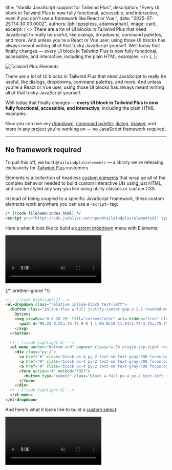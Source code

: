 
  title: "Vanilla JavaScript support for Tailwind Plus",
  description:
    "Every UI block in Tailwind Plus is now fully functional, accessible, and interactive, even if you don't use a framework like React or Vue.",
  date: "2025-07-25T14:30:00.000Z",
  authors: [philippspiess, adamwathan],
  image: card,
  excerpt: (
    <>
      There are a lot of UI blocks in Tailwind Plus that need JavaScript to really be useful, like dialogs, dropdowns,
      command palettes, and more. And unless you're a React or Vue user, using those UI blocks has always meant writing
      all of that tricky JavaScript yourself. Well today that finally changes — every UI block in Tailwind Plus is now
      fully functional, accessible, and interactive, including the plain HTML examples.
    </>
  ),
};

<Image src={hero} alt="Tailwind Plus Elements" />

There are a lot of UI blocks in Tailwind Plus that need JavaScript to really be useful, like dialogs, dropdowns, command palettes, and more. And unless you're a React or Vue user, using those UI blocks has always meant writing all of that tricky JavaScript yourself.

Well today that finally changes — **every UI block in Tailwind Plus is now fully functional, accessible, and interactive**, including the plain HTML examples.

Now you can use any [dropdown](https://tailwindcss.com/plus/ui-blocks/application-ui/elements/dropdowns), [command palette](https://tailwindcss.com/plus/ui-blocks/application-ui/navigation/command-palettes), [dialog](https://tailwindcss.com/plus/ui-blocks/application-ui/overlays/modal-dialogs), [drawer](https://tailwindcss.com/plus/ui-blocks/application-ui/overlays/drawers), and more in any project you're working on — no JavaScript framework required.

---

## No framework required

To pull this off, we built `@tailwindplus/elements` — a library we're releasing exclusively for [Tailwind Plus](https://tailwindcss.com/plus) customers.

Elements is a collection of headless [custom elements](https://developer.mozilla.org/en-US/docs/Web/API/Web_components/Using_custom_elements) that wrap up all of the complex behavior needed to build custom interactive UIs using just HTML, and can be styled any way you like using utility classes or custom CSS.

Instead of being coupled to a specific JavaScript framework, these custom elements work anywhere you can use a `<script>` tag:

```html
/* [!code filename:index.html] */
<script src="https://cdn.jsdelivr.net/npm/@tailwindplus/elements@1" type="module"></script>
```

Here's what it look like to build a [custom dropdown](https://tailwindcss.com/plus/ui-blocks/application-ui/elements/dropdowns#component-f8a14da22f26a67757b19f2fe3ca00ed) menu with Elements:

<Video
  src="https://assets.tailwindcss.com/blog/vanilla-js-support-for-tailwind-plus/intro-video.mp4"
  videoClasses="aspect-[1536/804] object-cover"
/>

{/* prettier-ignore */}
```html
<!-- [!code highlight:2] -->
<el-dropdown class="relative inline-block text-left">
  <button class="inline-flex w-full justify-center gap-x-1.5 rounded-md bg-white px-3 py-2 text-sm font-semibold text-gray-900 shadow-xs ring-1 ring-gray-300 ring-inset hover:bg-gray-50">
    Options
    <svg viewBox="0 0 20 20" fill="currentColor" aria-hidden="true" class="-mr-1 size-5 text-gray-400">
      <path d="M5.22 8.22a.75.75 0 0 1 1.06 0L10 11.94l3.72-3.72a.75.75 0 1 1 1.06 1.06l-4.25 4.25a.75.75 0 0 1-1.06 0L5.22 9.28a.75.75 0 0 1 0-1.06Z" clip-rule="evenodd" fill-rule="evenodd" />
    </svg>
  </button>

  <!-- [!code highlight:2] -->
  <el-menu anchor="bottom end" popover class="w-56 origin-top-right rounded-md bg-white shadow-lg ring-1 ring-black/5 transition transition-discrete [--anchor-gap:--spacing(2)] focus:outline-hidden data-closed:scale-95 data-closed:transform data-closed:opacity-0 data-enter:duration-100 data-enter:ease-out data-leave:duration-75 data-leave:ease-in">
    <div class="py-1">
      <a href="#" class="block px-4 py-2 text-sm text-gray-700 focus:bg-gray-100 focus:text-gray-900 focus:outline-hidden">Account settings</a>
      <a href="#" class="block px-4 py-2 text-sm text-gray-700 focus:bg-gray-100 focus:text-gray-900 focus:outline-hidden">Support</a>
      <a href="#" class="block px-4 py-2 text-sm text-gray-700 focus:bg-gray-100 focus:text-gray-900 focus:outline-hidden">License</a>
      <form action="#" method="POST">
        <button type="submit" class="block w-full px-4 py-2 text-left text-sm text-gray-700 focus:bg-gray-100 focus:text-gray-900 focus:outline-hidden">Sign out</button>
      </form>
    </div>
  <!-- [!code highlight:3] -->
  </el-menu>
</el-dropdown>
```

And here's what it looks like to build a [custom select](https://tailwindcss.com/plus/ui-blocks/application-ui/forms/select-menus#component-e0f6280e5501d69e188768909fda485e):

<Video src="https://assets.tailwindcss.com/blog/vanilla-js-support-for-tailwind-plus/select.mp4" alt="Select" />

{/* prettier-ignore */}
```html
<label for="select" class="block text-sm/6 font-medium text-gray-900">Assigned to</label>
<!-- [!code highlight:2] -->
<el-select id="select" name="selected" value="4" class="mt-2 block">
  <button type="button" class="grid w-full cursor-default grid-cols-1 ...">
    <!-- [!code highlight:2] -->
    <el-selectedcontent></el-selectedcontent>
    <svg viewBox="0 0 16 16" fill="currentColor" aria-hidden="true" class="col-start-1 row-start-1 ...">
      <!-- ... -->
    </svg>
  </button>

  <!-- [!code highlight:2] -->
  <el-options anchor="bottom start" popover class="max-h-60 w-(--button-width) [--anchor-gap:--spacing(1)] ...">
      <!-- [!code highlight:2] -->
    <el-option value="1" class="group/option relative block focus:bg-indigo-600 ...">
      <div class="flex items-center">
        <span aria-hidden="true" class="inline-block size-2 shrink-0 ..."></span>
        <span class="ml-3 block group-aria-selected/option:font-semibold ...">
          Wade Cooper
          <span class="sr-only"> is online</span>
        </span>
      </div>
      <span class="group-not-aria-selected/option:hidden group-focus/option:text-white in-[el-selectedcontent]:hidden ...">
        <svg viewBox="0 0 20 20" fill="currentColor" aria-hidden="true" class="size-5">
            <!-- ... -->
        </svg>
      </span>
      <!-- [!code highlight:2] -->
    </el-option>
    <!-- ... -->
    <!-- [!code highlight:2] -->
  </el-options>
  <!-- [!code highlight:2] -->
</el-select>
```

See those custom HTML elements like `<el-select>` and `<el-options>`? Those are the secret sauce that make everything work, including automatic ARIA attribute management, focus handling, keyboard support, and more.

You can even build something as sophisticated as a custom [command palette](https://tailwindcss.com/plus/ui-blocks/application-ui/navigation/command-palettes#component-5e859372042e1b3b308dc51f3ac8bad6) with Elements, without having to write any of your own JavaScript:

<Video
  src="https://assets.tailwindcss.com/blog/vanilla-js-support-for-tailwind-plus/command-palette-demo.mp4"
  videoClasses="aspect-[1536/912] object-cover"
/>

{/* prettier-ignore */}
```html
<button command="show-modal" commandfor="dialog" class="rounded-md bg-white/80 px-2.5 py-1.5 text-sm font-semibold text-gray-900 hover:bg-white/90">
  Open command palette
</button>

<!-- [!code highlight:2] -->
<el-dialog class="group/dialog">
  <dialog id="dialog" class="backdrop:bg-transparent">
    <div class="fixed inset-0 bg-gray-500/25 transition-opacity group-data-closed/dialog:opacity-0 group-data-enter/dialog:duration-300 group-data-enter/dialog:ease-out group-data-leave/dialog:duration-200 group-data-leave/dialog:ease-in"></div>

    <div tabindex="0" class="fixed inset-0 w-screen overflow-y-auto p-4 focus:outline-none sm:p-6 md:p-20">
      <!-- [!code highlight:3] -->
      <el-dialog-panel class="mx-auto block max-w-3xl transform overflow-hidden rounded-xl bg-white shadow-2xl ring-1 ring-black/5 transition-all group-data-closed/dialog:scale-95 group-data-closed/dialog:opacity-0 group-data-enter/dialog:duration-300 group-data-enter/dialog:ease-out group-data-leave/dialog:duration-200 group-data-leave/dialog:ease-in">
        <el-command-palette class="divide-y divide-gray-100">
          <div class="grid grid-cols-1">
            <input type="text" autofocus placeholder="Search..." class="col-start-1 row-start-1 h-12 w-full pr-4 pl-11 text-base text-gray-900 outline-hidden placeholder:text-gray-400 sm:text-sm" />
            <svg viewBox="0 0 20 20" fill="currentColor" aria-hidden="true" class="pointer-events-none col-start-1 row-start-1 ml-4 size-5 self-center text-gray-400">
              <path d="M9 3.5a5.5 5.5 0 1 0 0 11 5.5 5.5 0 0 0 0-11ZM2 9a7 7 0 1 1 12.452 4.391l3.328 3.329a.75.75 0 1 1-1.06 1.06l-3.329-3.328A7 7 0 0 1 2 9Z" clip-rule="evenodd" fill-rule="evenodd" />
            </svg>
          </div>

          <div class="flex transform-gpu divide-x divide-gray-100">
            <div class="max-h-96 min-w-0 flex-auto scroll-py-4 overflow-y-auto px-6 py-4">
              <!-- [!code highlight:3] -->
              <el-command-list class="-mx-2 block text-sm text-gray-700">
                <el-defaults>
                  <h2 class="mx-2 mt-2 mb-4 text-xs font-semibold text-gray-500">Recent searches</h2>
                  <div class="text-sm text-gray-700">
                    <a id="person-suggestion-6" href="#" class="group flex cursor-default items-center rounded-md p-2 select-none focus:outline-hidden aria-selected:bg-gray-100 aria-selected:text-gray-900">
                      <img src="https://images.unsplash.com/photo-1472099645785-5658abf4ff4e?ixlib=rb-1.2.1&ixid=eyJhcHBfaWQiOjEyMDd9&auto=format&fit=facearea&facepad=2&w=256&h=256&q=80" alt="" class="size-6 flex-none rounded-full" />
                      <span class="ml-3 flex-auto truncate">Tom Cook</span>
                      <svg viewBox="0 0 20 20" fill="currentColor" aria-hidden="true" class="ml-3 hidden size-5 flex-none text-gray-400 group-aria-selected:block">
                        <path d="M8.22 5.22a.75.75 0 0 1 1.06 0l4.25 4.25a.75.75 0 0 1 0 1.06l-4.25 4.25a.75.75 0 0 1-1.06-1.06L11.94 10 8.22 6.28a.75.75 0 0 1 0-1.06Z" clip-rule="evenodd" fill-rule="evenodd" />
                      </svg>
                    </a>
                   <!-- ... -->
                  </div>
                  <!-- [!code highlight:2] -->
                </el-defaults>
                <!-- [!code highlight:2] -->
                <el-command-group hidden class="sm:h-96">
                  <a id="person-1" href="#" hidden class="group flex cursor-default items-center rounded-md p-2 select-none focus:outline-hidden aria-selected:bg-gray-100 aria-selected:text-gray-900">
                    <img src="https://images.unsplash.com/photo-1494790108377-be9c29b29330?ixlib=rb-1.2.1&ixid=eyJhcHBfaWQiOjEyMDd9&auto=format&fit=facearea&facepad=2&w=256&h=256&q=80" alt="" class="size-6 flex-none rounded-full" />
                    <span class="ml-3 flex-auto truncate">Leslie Alexander</span>
                    <svg viewBox="0 0 20 20" fill="currentColor" aria-hidden="true" class="ml-3 hidden size-5 flex-none text-gray-400 group-aria-selected:block">
                      <path d="M8.22 5.22a.75.75 0 0 1 1.06 0l4.25 4.25a.75.75 0 0 1 0 1.06l-4.25 4.25a.75.75 0 0 1-1.06-1.06L11.94 10 8.22 6.28a.75.75 0 0 1 0-1.06Z" clip-rule="evenodd" fill-rule="evenodd" />
                    </svg>
                  </a>
                  <!-- ... -->
                  <!-- [!code highlight:4] -->
                </el-command-group>
              </el-command-list>
              <el-no-results hidden class="block px-6 py-14 text-center text-sm sm:px-14">
                <svg viewBox="0 0 24 24" fill="none" stroke="currentColor" stroke-width="1.5" aria-hidden="true" class="mx-auto size-6 text-gray-400">
                  <path d="M15 19.128a9.38 9.38 0 0 0 2.625.372 9.337 9.337 0 0 0 4.121-.952 4.125 4.125 0 0 0-7.533-2.493M15 19.128v-.003c0-1.113-.285-2.16-.786-3.07M15 19.128v.106A12.318 12.318 0 0 1 8.624 21c-2.331 0-4.512-.645-6.374-1.766l-.001-.109a6.375 6.375 0 0 1 11.964-3.07M12 6.375a3.375 3.375 0 1 1-6.75 0 3.375 3.375 0 0 1 6.75 0Zm8.25 2.25a2.625 2.625 0 1 1-5.25 0 2.625 2.625 0 0 1 5.25 0Z" stroke-linecap="round" stroke-linejoin="round" />
                </svg>
                <p class="mt-4 font-semibold text-gray-900">No people found</p>
                <p class="mt-2 text-gray-500">We couldn't find anything with that term. Please try again.</p>
                <!-- [!code highlight:2] -->
              </el-no-results>
            </div>

            <!-- [!code highlight:2] -->
            <el-command-preview for="person-1" hidden class="h-96 w-1/2 flex-none flex-col divide-y divide-gray-100 overflow-y-auto sm:flex">
              <div class="flex-none p-6 text-center">
                <img src="https://images.unsplash.com/photo-1494790108377-be9c29b29330?ixlib=rb-1.2.1&ixid=eyJhcHBfaWQiOjEyMDd9&auto=format&fit=facearea&facepad=2&w=256&h=256&q=80" alt="" class="mx-auto size-16 rounded-full" />
                <h2 class="mt-3 font-semibold text-gray-900">Leslie Alexander</h2>
                <p class="text-sm/6 text-gray-500">Co-Founder / CEO</p>
              </div>
              <div class="flex flex-auto flex-col justify-between p-6">
                <dl class="grid grid-cols-1 gap-x-6 gap-y-3 text-sm text-gray-700">
                  <dt class="col-end-1 font-semibold text-gray-900">Phone</dt>
                  <dd>1-493-747-9031</dd>
                  <dt class="col-end-1 font-semibold text-gray-900">URL</dt>
                  <dd class="truncate"><a href="https://example.com" class="text-indigo-600 underline">https://example.com</a></dd>
                  <dt class="col-end-1 font-semibold text-gray-900">Email</dt>
                  <dd class="truncate"><a href="mailto:lesliealexander@example.com" class="text-indigo-600 underline">lesliealexander@example.com</a></dd>
                </dl>
                <button type="button" class="mt-6 w-full rounded-md bg-indigo-600 px-3 py-2 text-sm font-semibold text-white shadow-xs hover:bg-indigo-500 focus-visible:outline-2 focus-visible:outline-offset-2 focus-visible:outline-indigo-600">Send message</button>
              </div>
              <!-- [!code highlight:2] -->
            </el-command-preview>
            <!-- ... -->
          </div>
          <!-- [!code highlight:3] -->
        </el-command-palette>
      </el-dialog-panel>
    </div>
  </dialog>
  <!-- [!code highlight:2] -->
</el-dialog>
```

To support all of the UI blocks in Tailwind Plus, we're shipping the following primitives in this first release of Elements:

- [Autocomplete](https://tailwindcss.com/plus/ui-blocks/documentation/autocomplete) — for building things like custom [Comboboxes](https://tailwindcss.com/plus/ui-blocks/application-ui/forms/comboboxes).
- [Command palette](https://tailwindcss.com/plus/ui-blocks/documentation/command-palette) — for building custom [Command Palettes](https://tailwindcss.com/plus/ui-blocks/application-ui/navigation/command-palettes).
- [Dialog](https://tailwindcss.com/plus/ui-blocks/documentation/dialog) — for building custom [Modal Dialogs](https://tailwindcss.com/plus/ui-blocks/application-ui/overlays/modal-dialogs), [Drawers](https://tailwindcss.com/plus/ui-blocks/application-ui/overlays/drawers), and more.
- [Disclosure](https://tailwindcss.com/plus/ui-blocks/documentation/disclosure) — for building collapsible [FAQs](https://tailwindcss.com/plus/ui-blocks/marketing/sections/faq-sections#component-8699d80b13ef524eb573e54b4d4b89d1), mobile menus in [Navbars](https://tailwindcss.com/plus/ui-blocks/application-ui/navigation/navbars), and more.
- [Dropdown menu](https://tailwindcss.com/plus/ui-blocks/documentation/dropdown-menu) — for building custom [Dropdowns](https://tailwindcss.com/plus/ui-blocks/application-ui/elements/dropdowns), of course.
- [Popover](https://tailwindcss.com/plus/ui-blocks/documentation/popover) — for building custom [Flyout Menus](https://tailwindcss.com/plus/ui-blocks/marketing/elements/flyout-menus) and more.
- [Select](https://tailwindcss.com/plus/ui-blocks/documentation/select) — for building custom [Select Menus](https://tailwindcss.com/plus/ui-blocks/application-ui/forms/select-menus#component-8298198b136afab3bb19391ae716077f).
- [Tabs](https://tailwindcss.com/plus/ui-blocks/documentation/tabs) — for building custom tabs, like we use in custom [Textareas](https://tailwindcss.com/plus/ui-blocks/application-ui/forms/textareas#component-532d35bcb49664c16a4f877d71658b12) and [Product Overviews](https://tailwindcss.com/plus/ui-blocks/ecommerce/components/product-overviews#component-13a89c2dc50a31afd66541dc28fa3c13).

If you're a Tailwind Plus customer, head over to the brand new [Elements documentation](https://tailwindcss.com/plus/ui-blocks/documentation/elements) to learn more about how everything works and check out some examples.

---

## Leveraging the modern web

We leaned on a lot of modern platform features to keep Elements as light and native as a possible.

- [Custom elements](https://developer.mozilla.org/en-US/docs/Web/API/Web_components/Using_custom_elements) as a cross-platform component abstraction.
- [The `popover` attribute](https://developer.mozilla.org/en-US/docs/Web/HTML/Reference/Global_attributes/popover) to manage overlays and popovers with automatic top-layer rendering together with [`beforetoggle`](https://developer.mozilla.org/en-US/docs/Web/API/HTMLElement/beforetoggle_event) to control transitions.
- [Native `<dialog>` elements](https://developer.mozilla.org/en-US/docs/Web/API/HTMLDialogElement) for focus trapping and top-layer rendering.
- [Invoker commands](https://developer.mozilla.org/en-US/docs/Web/API/Invoker_Commands_API) to declaratively manage interactive elements, like toggling a custom disclosure.
- [`ElementInternals`](https://developer.mozilla.org/en-US/docs/Web/API/ElementInternals) to make our custom form controls work like native form controls.

We also bundle any necessary polyfills for these features to make sure that Elements works in all of the same [browsers supported by Tailwind CSS v4.0](https://tailwindcss.com/docs/compatibility#browser-support). This means Elements will only get smaller as these modern platform features become more widely available.

---

## Components that work everywhere

Since HTML is the lowest common denominator between all web frameworks, Elements makes it possible for all of HTML-only UI blocks in Tailwind Plus to work literally anywhere.

Here's one of our [Combobox](https://tailwindcss.com/plus/ui-blocks/application-ui/forms/comboboxes) examples wired up with two-way binding in [Svelte](https://svelte.dev/):

{/* prettier-ignore */}
```html
<!-- [!code filename:Combobox.svelte] -->
<script>
  let input = $state("");
  function handleSubmit() {
    alert(`Selected: ${input}`);
  }
</script>

<form onsubmit={handleSubmit}>
  <label for="autocomplete" class="block text-sm/6 font-medium text-gray-900">Assigned to</label>
  <el-autocomplete class="relative mt-2 block">
    <input bind:value={input} id="autocomplete" type="text" class="block w-full rounded-md ..." />
    <button type="button" class="absolute inset-y-0 right-0 flex ...">
      <svg viewBox="0 0 20 20" fill="currentColor" aria-hidden="true" class="size-5 text-gray-400">
        <path d="M5.22 8.22a.75.75 ..." clip-rule="evenodd" fill-rule="evenodd" />
      </svg>
    </button>

    <el-options anchor="bottom end" popover class="max-h-60 w-(--input-width) [--anchor-gap:--spacing(1)] ...">
      <el-option value="Leslie Alexander" class="block truncate aria-selected:bg-indigo-600 aria-selected:text-white ...">Leslie Alexander</el-option>
    </el-options>
  </el-autocomplete>
  <button type="submit">Submit</button>
</form>
```

Or here's a custom select in [Rails](https://rubyonrails.org/) that's included in form submissions, just like a native form control:

<CodeExampleStack>

```rb
// [!code filename:app/controllers/orders_controller.rb]
class OrdersController < ApplicationController
  def new
    @cars = Car.all
    @selected_car = @cars.first
  end

  def create
    car = Car.find(params[:car_id])
    flash[:notice] = "Selected car: #{car.name}"
    redirect_to root_path
  end
end
```

```erb
// [!code filename:app/views/orders/new.html.erb]
<%= form_with do |form| %>
  <%= form.label :car_id, "Select model:" %>

  <el-select name="car_id" id="car_id" value="<%= @selected_car.id %>">
    <button type="button" class="grid w-full cursor-default grid-cols-1 ...">
      <el-selectedcontent class="col-start-1 row-start-1 truncate pr-6">
        <%= @selected_car.name %>
      </el-selectedcontent>
      <svg viewBox="0 0 16 16" aria-hidden="true" class="col-start-1 row-start-1 size-5 ...">
        <path d="M5.22 10.22a.75.75 ..." clip-rule="evenodd" fill-rule="evenodd" />
      </svg>
    </button>

    <el-options anchor="bottom end" popover="">
      <% @cars.each do |car| %>
        <el-option value="<%= car.id %>">
          <span class="block truncate font-normal group-aria-selected/option:font-semibold">
            <%= car.name %>
          </span>
          <span class="flex group-not-aria-selected/option:hidden group-focus/option:text-white in-[el-selectedcontent]:hidden ...">
            <svg viewBox="0 0 20 20" fill="currentColor" aria-hidden="true" class="size-5">
              <path d="M16.704 4.153a.75.75 0 ..." clip-rule="evenodd" fill-rule="evenodd" />
            </svg>
          </span>
        </el-option>
      <% end %>
    </el-options>
  </el-select>

  <%= form.submit "Place order" %>
<% end %>
```

</CodeExampleStack>

You can even use Elements in [React](https://react.dev/) instead of using a React-only library like Headless UI or React Aria if you want:

{/* prettier-ignore */}
```jsx
import Link from "next/link";

export function Menu() {
  return (
    <el-dropdown className="relative inline-block text-left">
      <button className="inline-flex w-full justify-center ...">
        Menu
        <svg viewBox="0 0 20 20" fill="currentColor" aria-hidden="true" className="-mr-1 size-5 text-gray-400">
          <path d="M5.22 8.22a.75.75 ..." clip-rule="evenodd" fill-rule="evenodd" />
        </svg>
      </button>

      <el-menu anchor="bottom end" popover className="transition transition-discrete [--anchor-gap:--spacing(2)] focus:outline-hidden data-closed:scale-95 ...">
        <div className="py-1">
          <Link href="/" className="block px-4 py-2 focus:bg-gray-100 focus:text-gray-900 focus:outline-hidden ...">Home</Link>
          <Link href="/about" className="block px-4 py-2 focus:bg-gray-100 focus:text-gray-900 focus:outline-hidden ...">About</Link>
          <Link href="/faq" className="block px-4 py-2 focus:bg-gray-100 focus:text-gray-900 focus:outline-hidden ...">FAQ</Link>
        </div>
      </el-menu>
    </el-dropdown>
  );
}
```

---

## Try it out today

All of the updated UI blocks and the new Elements library are available now to all [Tailwind Plus](https://tailwindcss.com/plus) customers.

Check out UI block categories like [Dropdowns](https://tailwindcss.com/plus/ui-blocks/application-ui/elements/dropdowns) and [Command Palettes](https://tailwindcss.com/plus/ui-blocks/application-ui/navigation/command-palettes) to play with these updated interactive examples yourself, and explore the new [Elements documentation](https://tailwindcss.com/plus/ui-blocks/documentation/elements) to learn how it all works and how to customize things for your projects.

We can't wait to see what you'll build with this stuff!
